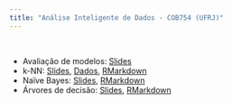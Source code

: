 ```yaml
---
title: "Análise Inteligente de Dados - COB754 (UFRJ)"
---
```


<br>

- Avaliação de modelos: [Slides](https://drive.google.com/file/d/1De001UrKu84N77hh3TR8AEARkFeaf0u0/view?usp=sharing)
- k-NN: [Slides](https://drive.google.com/file/d/1DllkIuPT7K-m2UA6Yp7d9ME-2ClGowqr/view?usp=sharing), [Dados](https://drive.google.com/file/d/1441wpCYErHO5LXTU1VD8WLQHLYM45yFU/view?usp=sharing), [RMarkdown](https://drive.google.com/file/d/1C8gKC8bQOvz2ssa1k1IdpsgKvXr18Hgn/view?usp=sharing)
- Naïve Bayes: [Slides](https://drive.google.com/file/d/1LxuMTRp31du6o_Od7Zll6t1x25hN3rVz/view?usp=sharing), [RMarkdown](https://drive.google.com/file/d/1DxC7nHODSnDhkzkh9deVAaCu5GDAv5UW/view?usp=sharing)
- Árvores de decisão: [Slides](https://drive.google.com/file/d/1Sxf3rNEow82C-T_alDYnKeE7DH1f0-EI/view?usp=sharing), [RMarkdown](https://drive.google.com/file/d/1Vv1qjxrub0Z5OH0MgfA43FGGjDxLsGc6/view?usp=sharing)